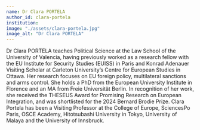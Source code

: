 ```yaml
---
name: Dr Clara PORTELA
author_id: clara-portela
institution:
image: "./assets/clara-portela.jpg"
image_alt: "Dr Clara PORTELA"
---
```


Dr Clara PORTELA teaches Political Science at the Law School of the University of Valencia, having previously worked as a research fellow with the EU Institute for Security Studies (EUISS) in Paris and Konrad Adenauer Visiting Scholar at Carleton University’s Centre for European Studies in Ottawa. Her research focuses on EU foreign policy, multilateral sanctions and arms control. She holds a PhD from the European University Institute in Florence and an MA from Freie Universität Berlin. In recognition of her work, she received the THESEUS Award for Promising Research on European Integration, and was shortlisted for the 2024 Bernard Brodie Prize. Clara Portela has been a Visiting Professor at the College of Europe, SciencesPo Paris, OSCE Academy, Hitotsubashi University in Tokyo, University of Malaya and the University of Innsbruck.

